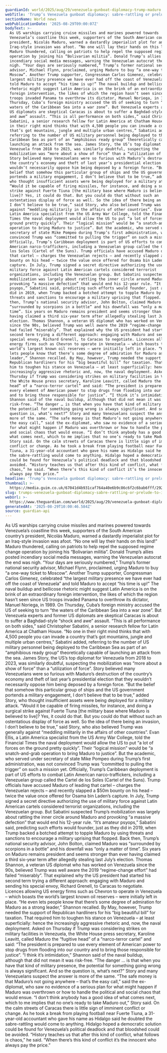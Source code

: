 ```yaml
---
guardianId: world/2025/aug/29/venezuela-gunboat-diplomacy-trump-maduro
webTitle: 'Trump’s Venezuela gunboat diplomacy: sabre-rattling or prelude to invasion?'
sectionName: World news
webPublicationDate: '2025-08-29T09:00:07Z'
bodyText: >-
  As US warships carrying cruise missiles and marines powered towards
  Venezuela’s coastline this week, supporters of the South American country’s
  president, Nicolás Maduro, warned a dastardly imperialist plot for an
  Iraq-style invasion was afoot. “No one will lay their hands on this land!”
  Maduro thundered, calling on patriots to help repel the supposed regime change
  operation by joining his “Bolivarian militia”. Donald Trump’s allies posted
  incendiary social media messages, warning the Venezuelan autocrat the end was
  nigh. “Your days are seriously numbered,” Trump’s former national security
  advisor, Michael Flynn, proclaimed, urging Maduro to buy “a one-way ticket to
  Moscow”. Another Trump supporter, Congressman Carlos Gimenez, celebrated “the
  largest military presence we have ever had off the coast of Venezuela” and
  told Maduro to accept “his time is up!” The naval buildup and bellicose
  rhetoric might suggest Latin America is on the brink of an extraordinary
  foreign intervention, the likes of which the region hasn’t seen since US
  troops invaded Panama to overthrow its dictator, Manuel Noriega, in 1989. On
  Thursday, Cuba’s foreign ministry accused the US of seeking to turn “the
  waters of the Caribbean Sea into a war zone”. But Venezuela experts and former
  US diplomats are skeptical Caracas is about to suffer a Baghdad-style “shock
  and awe” assault. “This is all performance on both sides,” said Christopher
  Sabatini, a senior research fellow for Latin America at Chatham House. “No one
  in their right mind thinks that with 4,500 people you can invade a country
  that’s got mountains, jungle and multiple urban centres,” Sabatini added,
  referring to the number of US military personnel being deployed to the
  Caribbean Sea as part of an “amphibious ready group” theoretically capable of
  launching an attack from the sea. James Story, the US’s top diplomat for
  Venezuela from 2018 to 2023, was similarly doubtful, suspecting the
  mobilization was “more about a show of force” than a “utilization of force”.
  Story believed many Venezuelans were so furious with Maduro’s destruction of
  the country’s economy and theft of last year’s presidential election that they
  wouldn’t necessarily oppose him being deposed by a foreign force. “But the
  belief that somehow this particular group of ships and the US government
  portends a military engagement, I don’t believe that to be true,” added Story,
  who thought insufficient assets were being deployed for a military attack.
  “Would it be capable of firing missiles, for instance, and doing a surgical
  strike against Fuerte Tiuna [the military base where Maduro is believed to
  live]? Yes, it could do that. But you could do that without such an
  ostentatious display of force as well. So the idea of there being an invasion,
  I don’t believe to be true,” said Story, who also believed Trump was generally
  against “meddling militarily in the affairs of other countries”. Evan Ellis, a
  Latin America specialist from the US Army War College, told the Financial
  Times the naval deployment would allow the US to put “a lot of forces on the
  ground pretty quickly”. Their “logical mission” would be “a snatch-and-grab
  operation to bring Maduro to justice”. But the academic, who served under
  secretary of state Mike Pompeo during Trump’s first administration, was not
  convinced Trump was “committed to pulling the trigger” on such a mission yet.
  Officially, Trump’s Caribbean deployment is part of US efforts to combat Latin
  American narco-traffickers, including a Venezuelan group called the Cartel de
  los Soles (Cartel of the Suns). Trump officials have accused Maduro of leading
  that cartel – charges the Venezuelan rejects – and recently slapped a $50m
  bounty on his head – twice the value once offered for Osama bin Laden’s
  capture. In July, Trump signed a secret directive authorizing the use of
  military force against Latin American cartels considered terrorist
  organizations, including the Venezuelan group. But Sabatini suspected Trump’s
  mobilization was largely about rattling the inner circle around Maduro and
  provoking “a massive defection” that would end his 12-year rule. “It’s amateur
  psyops,” Sabatini said, predicting such efforts would founder, just as they
  did in 2019, when Trump backed a botched attempt to topple Maduro by using
  threats and sanctions to encourage a military uprising that flopped. Back
  then, Trump’s national security advisor, John Bolton, claimed Maduro was
  “surrounded by scorpions in a bottle” and his downfall was “only a matter of
  time”. Six years on Maduro remains president and seems stronger than ever
  having claimed a third six-year term after allegedly stealing last July’s
  election. Thomas Shannon, a veteran US diplomat who has worked on Venezuela
  since the 90s, believed Trump was well aware the 2019 “regime-change effort”
  had failed “miserably”. That explained why the US president had started his
  second term trying a different approach: engaging with Maduro and sending his
  special envoy, Richard Grenell, to Caracas to negotiate. Licences allowing US
  energy firms such as Chevron to operate in Venezuela – which boasts the
  world’s largest known oil reserves – were initially left in place. “He even
  lets people know that there’s some degree of admiration for Maduro as a strong
  leader,” Shannon recalled. By May, however, Trump needed the support of
  Republican hardliners for his “big beautiful bill” for taxation. That required
  him to toughen his stance on Venezuela – at least superficially: hence the
  increasingly aggressive rhetoric and, now, the naval deployment. Asked on
  Thursday if Trump was considering strikes on military facilities in Venezuela,
  the White House press secretary, Karoline Leavitt, called Maduro the “fugitive
  head” of a “narco-terror cartel” and said: “The president is prepared to use
  every element of American power to stop drugs from flooding into our country
  and to bring those responsible for justice”. “I think it’s intimidation,”
  Shannon said of the naval buildup, although that did not mean it was
  risk-free. “The danger … is that when you have that kind of military presence,
  the potential for something going wrong is always significant. And so the
  question is, what’s next?” Story and many Venezuelans suspect the answer is
  more of the same. “The safe money is that Maduro’s not going anywhere – that’s
  the easy call,” said the ex-diplomat, who saw no evidence of a serious plan
  for what might happen if Maduro was overthrown or how to handle the political
  and social chaos that would ensue. “I don’t think anybody has a good idea of
  what comes next, which to me implies that no one’s ready to take Maduro out,”
  Story said. On the calm streets of Caracas there is little sign of imminent
  conflict or change. As he took a break from playing football near Fuerte
  Tiuna, a 31-year-old accountant who gave his name as Hidalgo said he doubted
  the sabre-rattling would come to anything. Hidalgo hoped a democratic solution
  could be found for Venezuela’s political deadlock and that bloodshed could be
  avoided. “History teaches us that after this kind of conflict, what follows is
  chaos,” he said. “When there’s this kind of conflict it’s the innocent who
  always pay the price.”
headline: 'Trump’s Venezuela gunboat diplomacy: sabre-rattling or prelude to invasion?'
thumbnail: >-
  https://media.guim.co.uk/67041d4b931caf764a40e6b9c86c6f2c6bab6fff/292_0_2917_2335/500.jpg
slug: trumps-venezuela-gunboat-diplomacy-sabre-rattling-or-prelude-to-invasion
webUrl: >-
  https://www.theguardian.com/world/2025/aug/29/venezuela-gunboat-diplomacy-trump-maduro
generatedAt: '2025-08-29T10:00:46.584Z'
source: guardian-api
---
```

As US warships carrying cruise missiles and marines powered towards Venezuela’s coastline this week, supporters of the South American country’s president, Nicolás Maduro, warned a dastardly imperialist plot for an Iraq-style invasion was afoot. “No one will lay their hands on this land!” Maduro thundered, calling on patriots to help repel the supposed regime change operation by joining his “Bolivarian militia”. Donald Trump’s allies posted incendiary social media messages, warning the Venezuelan autocrat the end was nigh. “Your days are seriously numbered,” Trump’s former national security advisor, Michael Flynn, proclaimed, urging Maduro to buy “a one-way ticket to Moscow”. Another Trump supporter, Congressman Carlos Gimenez, celebrated “the largest military presence we have ever had off the coast of Venezuela” and told Maduro to accept “his time is up!” The naval buildup and bellicose rhetoric might suggest Latin America is on the brink of an extraordinary foreign intervention, the likes of which the region hasn’t seen since US troops invaded Panama to overthrow its dictator, Manuel Noriega, in 1989. On Thursday, Cuba’s foreign ministry accused the US of seeking to turn “the waters of the Caribbean Sea into a war zone”. But Venezuela experts and former US diplomats are skeptical Caracas is about to suffer a Baghdad-style “shock and awe” assault. “This is all performance on both sides,” said Christopher Sabatini, a senior research fellow for Latin America at Chatham House. “No one in their right mind thinks that with 4,500 people you can invade a country that’s got mountains, jungle and multiple urban centres,” Sabatini added, referring to the number of US military personnel being deployed to the Caribbean Sea as part of an “amphibious ready group” theoretically capable of launching an attack from the sea. James Story, the US’s top diplomat for Venezuela from 2018 to 2023, was similarly doubtful, suspecting the mobilization was “more about a show of force” than a “utilization of force”. Story believed many Venezuelans were so furious with Maduro’s destruction of the country’s economy and theft of last year’s presidential election that they wouldn’t necessarily oppose him being deposed by a foreign force. “But the belief that somehow this particular group of ships and the US government portends a military engagement, I don’t believe that to be true,” added Story, who thought insufficient assets were being deployed for a military attack. “Would it be capable of firing missiles, for instance, and doing a surgical strike against Fuerte Tiuna [the military base where Maduro is believed to live]? Yes, it could do that. But you could do that without such an ostentatious display of force as well. So the idea of there being an invasion, I don’t believe to be true,” said Story, who also believed Trump was generally against “meddling militarily in the affairs of other countries”. Evan Ellis, a Latin America specialist from the US Army War College, told the Financial Times the naval deployment would allow the US to put “a lot of forces on the ground pretty quickly”. Their “logical mission” would be “a snatch-and-grab operation to bring Maduro to justice”. But the academic, who served under secretary of state Mike Pompeo during Trump’s first administration, was not convinced Trump was “committed to pulling the trigger” on such a mission yet. Officially, Trump’s Caribbean deployment is part of US efforts to combat Latin American narco-traffickers, including a Venezuelan group called the Cartel de los Soles (Cartel of the Suns). Trump officials have accused Maduro of leading that cartel – charges the Venezuelan rejects – and recently slapped a $50m bounty on his head – twice the value once offered for Osama bin Laden’s capture. In July, Trump signed a secret directive authorizing the use of military force against Latin American cartels considered terrorist organizations, including the Venezuelan group. But Sabatini suspected Trump’s mobilization was largely about rattling the inner circle around Maduro and provoking “a massive defection” that would end his 12-year rule. “It’s amateur psyops,” Sabatini said, predicting such efforts would founder, just as they did in 2019, when Trump backed a botched attempt to topple Maduro by using threats and sanctions to encourage a military uprising that flopped. Back then, Trump’s national security advisor, John Bolton, claimed Maduro was “surrounded by scorpions in a bottle” and his downfall was “only a matter of time”. Six years on Maduro remains president and seems stronger than ever having claimed a third six-year term after allegedly stealing last July’s election. Thomas Shannon, a veteran US diplomat who has worked on Venezuela since the 90s, believed Trump was well aware the 2019 “regime-change effort” had failed “miserably”. That explained why the US president had started his second term trying a different approach: engaging with Maduro and sending his special envoy, Richard Grenell, to Caracas to negotiate. Licences allowing US energy firms such as Chevron to operate in Venezuela – which boasts the world’s largest known oil reserves – were initially left in place. “He even lets people know that there’s some degree of admiration for Maduro as a strong leader,” Shannon recalled. By May, however, Trump needed the support of Republican hardliners for his “big beautiful bill” for taxation. That required him to toughen his stance on Venezuela – at least superficially: hence the increasingly aggressive rhetoric and, now, the naval deployment. Asked on Thursday if Trump was considering strikes on military facilities in Venezuela, the White House press secretary, Karoline Leavitt, called Maduro the “fugitive head” of a “narco-terror cartel” and said: “The president is prepared to use every element of American power to stop drugs from flooding into our country and to bring those responsible for justice”. “I think it’s intimidation,” Shannon said of the naval buildup, although that did not mean it was risk-free. “The danger … is that when you have that kind of military presence, the potential for something going wrong is always significant. And so the question is, what’s next?” Story and many Venezuelans suspect the answer is more of the same. “The safe money is that Maduro’s not going anywhere – that’s the easy call,” said the ex-diplomat, who saw no evidence of a serious plan for what might happen if Maduro was overthrown or how to handle the political and social chaos that would ensue. “I don’t think anybody has a good idea of what comes next, which to me implies that no one’s ready to take Maduro out,” Story said. On the calm streets of Caracas there is little sign of imminent conflict or change. As he took a break from playing football near Fuerte Tiuna, a 31-year-old accountant who gave his name as Hidalgo said he doubted the sabre-rattling would come to anything. Hidalgo hoped a democratic solution could be found for Venezuela’s political deadlock and that bloodshed could be avoided. “History teaches us that after this kind of conflict, what follows is chaos,” he said. “When there’s this kind of conflict it’s the innocent who always pay the price.”
